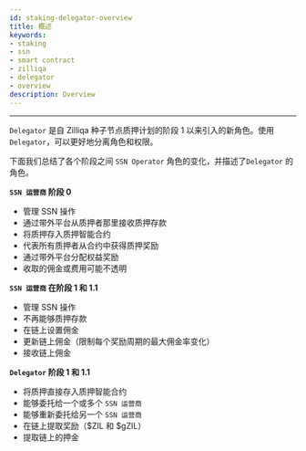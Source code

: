 ```yaml
---
id: staking-delegator-overview
title: 概述
keywords: 
- staking
- ssn
- smart contract
- zilliqa	
- delegator
- overview
description: Overview
---
```

---

`Delegator` 是自 Zilliqa 种子节点质押计划的阶段 1 以来引入的新角色。使用 `Delegator`，可以更好地分离角色和权限。

下面我们总结了各个阶段之间 `SSN Operator` 角色的变化，并描述了`Delegator` 的角色。

__`SSN 运营商` 阶段 0__
- 管理 SSN 操作
- 通过带外平台从质押者那里接收质押存款
- 将质押存入质押智能合约
- 代表所有质押者从合约中获得质押奖励
- 通过带外平台分配权益奖励
- 收取的佣金或费用可能不透明

__`SSN 运营商` 在阶段 1 和 1.1__
- 管理 SSN 操作
- 不再能够质押存款
- 在链上设置佣金
- 更新链上佣金（限制每个奖励周期的最大佣金率变化）
- 接收链上佣金

__`Delegator` 阶段 1 和 1.1__
- 将质押直接存入质押智能合约
- 能够委托给一个或多个 `SSN 运营商`
- 能够重新委托给另一个 `SSN 运营商`
- 在链上提取奖励（$ZIL 和 $gZIL）
- 提取链上的押金